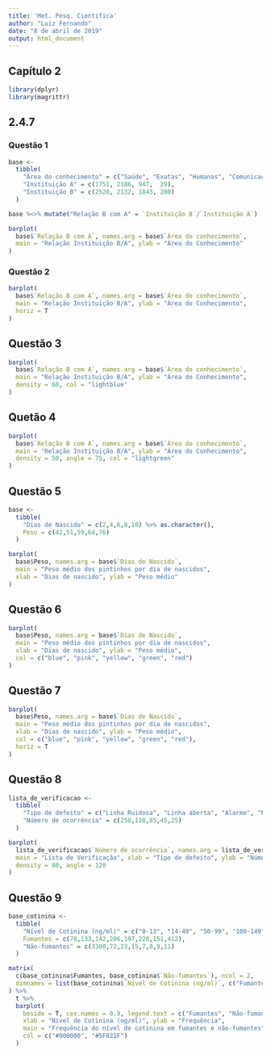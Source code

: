 ```yaml
---
title: 'Met. Pesq. Cientifica'
author: "Luiz Fernando"
date: "8 de abril de 2019"
output: html_document
---
```


## Capítulo 2

```r
library(dplyr)
library(magrittr)
```

## 2.4.7

### Questão 1

```r
base <- 
  tibble(
    "Área do conhecimento" = c("Saúde", "Exatas", "Humanas", "Comunicação"),
    "Instituição A" = c(1751, 2186, 947,  29),
    "Instituição B" = c(2528, 2132, 1843, 280)
  )

base %<>% mutate("Relação B com A" = `Instituição B`/`Instituição A`)

barplot(
  base$`Relação B com A`, names.arg = base$`Área do conhecimento`,
  main = "Relação Instituição B/A", ylab = "Área do Conhecimento"
)
```

### Questão 2

```r
barplot(
  base$`Relação B com A`, names.arg = base$`Área do conhecimento`,
  main = "Relação Instituição B/A", ylab = "Área do Conhecimento",
  horiz = T
)
```

## Questão 3

```r
barplot(
  base$`Relação B com A`, names.arg = base$`Área do conhecimento`,
  main = "Relação Instituição B/A", ylab = "Área do Conhecimento",
  density = 60, col = "lightblue"
)
```

## Quetão 4

```r
barplot(
  base$`Relação B com A`, names.arg = base$`Área do conhecimento`,
  main = "Relação Instituição B/A", ylab = "Área do Conhecimento",
  density = 50, angle = 75, col = "lightgreen"
)
```

## Questão 5

```r
base <- 
  tibble(
    "Dias de Nascido" = c(2,4,6,8,10) %>% as.character(),
    Peso = c(42,51,59,64,76)
  )

barplot(
  base$Peso, names.arg = base$`Dias de Nascido`,
  main = "Peso médio dos pintinhos por dia de nascidos",
  xlab = "Dias de nascido", ylab = "Peso médio"
)
```

## Questão 6

```r
barplot(
  base$Peso, names.arg = base$`Dias de Nascido`,
  main = "Peso médio dos pintinhos por dia de nascidos",
  xlab = "Dias de nascido", ylab = "Peso médio",
  col = c("blue", "pink", "yellow", "green", "red")
)
```

## Questão 7

```r
barplot(
  base$Peso, names.arg = base$`Dias de Nascido`,
  main = "Peso médio dos pintinhos por dia de nascidos",
  xlab = "Dias de nascido", ylab = "Peso médio",
  col = c("blue", "pink", "yellow", "green", "red"),
  horiz = T
)
```
 
## Questão 8












```r
lista_de_verificacao <- 
  tibble(
    "Tipo de defeito" = c("Linha Ruidosa", "Linha aberta", "Alarme", "Não responde", "Não toca"),
    "Número de ocorrência" = c(250,110,85,45,25)
  )

barplot(
  lista_de_verificacao$`Número de ocorrência`, names.arg = lista_de_verificacao$`Tipo de defeito`,
  main = "Lista de Verificação", xlab = "Tipo de defeito", ylab = "Número de ocorrência",
  density = 80, angle = 120
)
```

## Questão 9

```r
base_cotinina <- 
  tibble(
    "Nível de Cotinina (ng/ml)" = c("0-13", "14-49", "50-99", "100-149", "150-199", "200-249", "250-299", "300+"),
    Fumantes = c(78,133,142,206,197,220,151,412),
    "Não-fumantes" = c(3300,72,23,15,7,8,9,11)
  )

matrix(
  c(base_cotinina$Fumantes, base_cotinina$`Não-fumantes`), ncol = 2,
  dimnames = list(base_cotinina$`Nível de Cotinina (ng/ml)`, c("Fumantes", "Não-fumantes"))
) %>% 
  t %>% 
  barplot(
    beside = T, cex.names = 0.9, legend.text = c("Fumantes", "Não-fumantes"),
    xlab = "Nível de Cotinina (ng/ml)", ylab = "Frequência",
    main = "Frequência do nível de cotinina em fumantes e não-fumantes",
    col = c("#000000", "#5F021F")
  )
```

